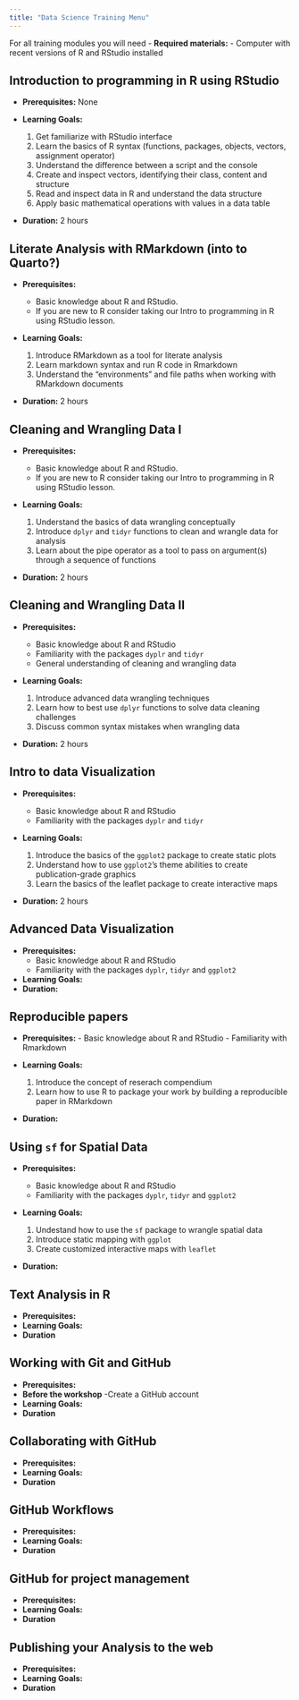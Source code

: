```yaml
---
title: "Data Science Training Menu"
---
```


For all training modules you will need - **Required materials:** - Computer with recent versions of R and RStudio installed

## Introduction to programming in R using RStudio

-   **Prerequisites:** None

-   **Learning Goals:**

    1.  Get familiarize with RStudio interface
    2.  Learn the basics of R syntax (functions, packages, objects, vectors, assignment operator)
    3.  Understand the difference between a script and the console
    4.  Create and inspect vectors, identifying their class, content and structure
    5.  Read and inspect data in R and understand the data structure
    6.  Apply basic mathematical operations with values in a data table

-   **Duration:** 2 hours

## Literate Analysis with RMarkdown (into to Quarto?)

-   **Prerequisites:** 
    - Basic knowledge about R and RStudio. 
    - If you are new to R consider taking our Intro to programming in R using RStudio lesson.

-   **Learning Goals:**

    1.  Introduce RMarkdown as a tool for literate analysis
    2.  Learn markdown syntax and run R code in Rmarkdown
    3.  Understand the "environments" and file paths when working with RMarkdown documents

-   **Duration:** 2 hours

## Cleaning and Wrangling Data I

-   **Prerequisites:** 
    -   Basic knowledge about R and RStudio. 
    -   If you are new to R consider taking our Intro to programming in R using RStudio lesson.

-   **Learning Goals:**

    1.  Understand the basics of data wrangling conceptually
    2.  Introduce `dplyr` and `tidyr` functions to clean and wrangle data for analysis
    3.  Learn about the pipe operator as a tool to pass on argument(s) through a sequence of functions

-   **Duration:** 2 hours

## Cleaning and Wrangling Data II

-   **Prerequisites:**
    -   Basic knowledge about R and RStudio
    -   Familiarity with the packages `dyplr` and `tidyr`
    -   General understanding of cleaning and wrangling data


-   **Learning Goals:**

    1. Introduce advanced data wrangling techniques
    2. Learn how to best use `dplyr` functions to solve data cleaning challenges
    3. Discuss common syntax mistakes when wrangling data

-   **Duration:** 2 hours

## Intro to data Visualization

-   **Prerequisites:**
    -   Basic knowledge about R and RStudio
    -   Familiarity with the packages `dyplr` and `tidyr`

-   **Learning Goals:**

    1. Introduce the basics of the `ggplot2` package to create static plots
    2. Understand how to use `ggplot2`’s theme abilities to create publication-grade graphics
    3. Learn the basics of the leaflet package to create interactive maps


-   **Duration:** 2 hours

## Advanced Data Visualization

-   **Prerequisites:**
    -   Basic knowledge about R and RStudio
    -   Familiarity with the packages `dyplr`, `tidyr` and `ggplot2`

-   **Learning Goals:**
-   **Duration:**



## Reproducible papers

-   **Prerequisites:**
        -   Basic knowledge about R and RStudio
        -   Familiarity with Rmarkdown

-   **Learning Goals:**

    1. Introduce the concept of reserach compendium
    2. Learn how to use R to package your work by building a reproducible paper in RMarkdown

-   **Duration:**

## Using `sf` for Spatial Data

-   **Prerequisites:**
    -   Basic knowledge about R and RStudio
    -   Familiarity with the packages `dyplr`, `tidyr` and `ggplot2`

-   **Learning Goals:**

    1. Undestand how to use the `sf` package to wrangle spatial data
    2. Introduce static mapping with `ggplot`
    3. Create customized interactive maps with `leaflet`


-   **Duration:**

## Text Analysis in R

-   **Prerequisites:**
-   **Learning Goals:**
-   **Duration**

## Working with Git and GitHub

-   **Prerequisites:**
-   **Before the workshop** -Create a GitHub account
-   **Learning Goals:**
-   **Duration**

## Collaborating with GitHub

-   **Prerequisites:**
-   **Learning Goals:**
-   **Duration**

## GitHub Workflows

-   **Prerequisites:**
-   **Learning Goals:**
-   **Duration**

## GitHub for project management

-   **Prerequisites:**
-   **Learning Goals:**
-   **Duration**

## Publishing your Analysis to the web

-   **Prerequisites:**
-   **Learning Goals:**
-   **Duration**
